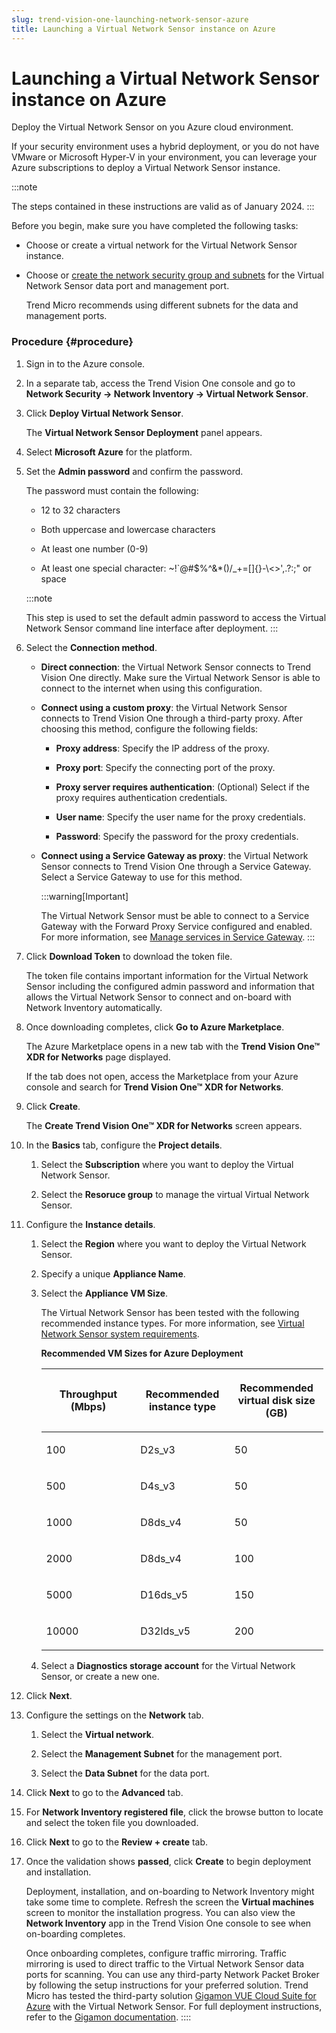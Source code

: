 ```yaml
---
slug: trend-vision-one-launching-network-sensor-azure
title: Launching a Virtual Network Sensor instance on Azure
---
```

# Launching a Virtual Network Sensor instance on Azure

Deploy the Virtual Network Sensor on you Azure cloud environment.

If your security environment uses a hybrid deployment, or you do not have VMware or Microsoft Hyper-V in your environment, you can leverage your Azure subscriptions to deploy a Virtual Network Sensor instance.

:::note

The steps contained in these instructions are valid as of January 2024.
:::

Before you begin, make sure you have completed the following tasks:

- Choose or create a virtual network for the Virtual Network Sensor instance.

- Choose or [create the network security group and subnets](network-subnets-network-sensor.mdx) for the Virtual Network Sensor data port and management port.

  Trend Micro recommends using different subnets for the data and management ports.

### Procedure {#procedure}

1.  Sign in to the Azure console.

2.  In a separate tab, access the Trend Vision One console and go to **Network Security → Network Inventory → Virtual Network Sensor**.

3.  Click **Deploy Virtual Network Sensor**.

    The **Virtual Network Sensor Deployment** panel appears.

4.  Select **Microsoft Azure** for the platform.

5.  Set the **Admin password** and confirm the password.

    The password must contain the following:

    - 12 to 32 characters

    - Both uppercase and lowercase characters

    - At least one number (0-9)

    - At least one special character: ~!\`@#$%^&\*()/\_+=\[\]{}-\\\<\>',.?:;" or space

    :::note

    This step is used to set the default admin password to access the Virtual Network Sensor command line interface after deployment.
    :::

6.  Select the **Connection method**.

    - **Direct connection**: the Virtual Network Sensor connects to Trend Vision One directly. Make sure the Virtual Network Sensor is able to connect to the internet when using this configuration.

    - **Connect using a custom proxy**: the Virtual Network Sensor connects to Trend Vision One through a third-party proxy. After choosing this method, configure the following fields:

      - **Proxy address**: Specify the IP address of the proxy.

      - **Proxy port**: Specify the connecting port of the proxy.

      - **Proxy server requires authentication**: (Optional) Select if the proxy requires authentication credentials.

      - **User name**: Specify the user name for the proxy credentials.

      - **Password**: Specify the password for the proxy credentials.

    - **Connect using a Service Gateway as proxy**: the Virtual Network Sensor connects to Trend Vision One through a Service Gateway. Select a Service Gateway to use for this method.

      :::warning[Important]

      The Virtual Network Sensor must be able to connect to a Service Gateway with the Forward Proxy Service configured and enabled. For more information, see [Manage services in Service Gateway](managing-services-service-gateway.mdx).
      :::

7.  Click **Download Token** to download the token file.

    The token file contains important information for the Virtual Network Sensor including the configured admin password and information that allows the Virtual Network Sensor to connect and on-board with Network Inventory automatically.

8.  Once downloading completes, click **Go to Azure Marketplace**.

    The Azure Marketplace opens in a new tab with the **Trend Vision One™ XDR for Networks** page displayed.

    If the tab does not open, access the Marketplace from your Azure console and search for **Trend Vision One™ XDR for Networks**.

9.  Click **Create**.

    The **Create Trend Vision One™ XDR for Networks** screen appears.

10. In the **Basics** tab, configure the **Project details**.

    1.  Select the **Subscription** where you want to deploy the Virtual Network Sensor.

    2.  Select the **Resoruce group** to manage the virtual Virtual Network Sensor.

11. Configure the **Instance details**.

    1.  Select the **Region** where you want to deploy the Virtual Network Sensor.

    2.  Specify a unique **Appliance Name**.

    3.  Select the **Appliance VM Size**.

        The Virtual Network Sensor has been tested with the following recommended instance types. For more information, see [Virtual Network Sensor system requirements](network-sensor-sys-reqs.mdx).

        **Recommended VM Sizes for Azure Deployment**

        <table style="width:99%;">
        <colgroup>
        <col style="width: 33%" />
        <col style="width: 33%" />
        <col style="width: 33%" />
        </colgroup>
        <thead>
        <tr>
        <th><p>Throughput (Mbps)</p></th>
        <th><p>Recommended instance type</p></th>
        <th><p>Recommended virtual disk size (GB)</p></th>
        </tr>
        </thead>
        <tbody>
        <tr>
        <td><p>100</p></td>
        <td><p>D2s_v3</p></td>
        <td><p>50</p></td>
        </tr>
        <tr>
        <td><p>500</p></td>
        <td><p>D4s_v3</p></td>
        <td><p>50</p></td>
        </tr>
        <tr>
        <td><p>1000</p></td>
        <td><p>D8ds_v4</p></td>
        <td><p>50</p></td>
        </tr>
        <tr>
        <td><p>2000</p></td>
        <td><p>D8ds_v4</p></td>
        <td><p>100</p></td>
        </tr>
        <tr>
        <td><p>5000</p></td>
        <td><p>D16ds_v5</p></td>
        <td><p>150</p></td>
        </tr>
        <tr>
        <td><p>10000</p></td>
        <td><p>D32lds_v5</p></td>
        <td><p>200</p></td>
        </tr>
        </tbody>
        </table>

    4.  Select a **Diagnostics storage account** for the Virtual Network Sensor, or create a new one.

12. Click **Next**.

13. Configure the settings on the **Network** tab.

    1.  Select the **Virtual network**.

    2.  Select the **Management Subnet** for the management port.

    3.  Select the **Data Subnet** for the data port.

14. Click **Next** to go to the **Advanced** tab.

15. For **Network Inventory registered file**, click the browse button to locate and select the token file you downloaded.

16. Click **Next** to go to the **Review + create** tab.

17. Once the validation shows **passed**, click **Create** to begin deployment and installation.

    Deployment, installation, and on-boarding to Network Inventory might take some time to complete. Refresh the screen the **Virtual machines** screen to monitor the installation progress. You can also view the **Network Inventory** app in the Trend Vision One console to see when on-boarding completes.

    Once onboarding completes, configure traffic mirroring. Traffic mirroring is used to direct traffic to the Virtual Network Sensor data ports for scanning. You can use any third-party Network Packet Broker by following the setup instructions for your preferred solution. Trend Micro has tested the third-party solution [Gigamon VUE Cloud Suite for Azure](https://www.gigamon.com/) with the Virtual Network Sensor. For full deployment instructions, refer to the [Gigamon documentation](https://docs.gigamon.com/doclib65/Content/GV-Cloud-Azure/preface-Azure-VS2.md?tocpath=GigaVUE%20Cloud%20Suite%7CGigaVUE%C2%A0Cloud%20Suite%20for%20Azure%7C_____0).
::::
